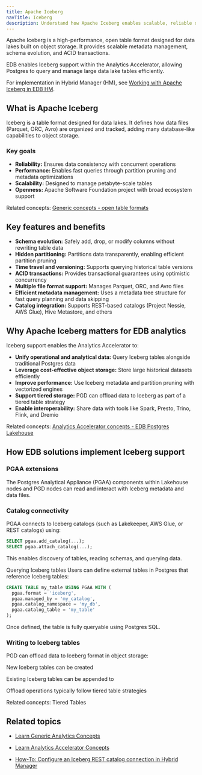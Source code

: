 ```yaml
---
title: Apache Iceberg
navTitle: Iceberg
description: Understand how Apache Iceberg enables scalable, reliable data lake storage and how Analytics Accelerator leverages it within the EDB Postgres ecosystem.
---
```


Apache Iceberg is a high-performance, open table format designed for data lakes built on object storage. It provides scalable metadata management, schema evolution, and ACID transactions.

EDB enables Iceberg support within the Analytics Accelerator, allowing Postgres to query and manage large data lake tables efficiently.

For implementation in Hybrid Manager (HM), see [Working with Apache Iceberg in EDB HM](/edb-postgres-ai/latest/hybrid-manager/analytics/).

## What is Apache Iceberg

Iceberg is a table format designed for data lakes. It defines how data files (Parquet, ORC, Avro) are organized and tracked, adding many database-like capabilities to object storage.

### Key goals

-   **Reliability:** Ensures data consistency with concurrent operations
-   **Performance:** Enables fast queries through partition pruning and metadata optimizations
-   **Scalability:** Designed to manage petabyte-scale tables
-   **Openness:** Apache Software Foundation project with broad ecosystem support

Related concepts: [Generic concepts - open table formats](learn/explained/generic-concepts#open-table-formats)

## Key features and benefits

-   **Schema evolution:** Safely add, drop, or modify columns without rewriting table data
-   **Hidden partitioning:** Partitions data transparently, enabling efficient partition pruning
-   **Time travel and versioning:** Supports querying historical table versions
-   **ACID transactions:** Provides transactional guarantees using optimistic concurrency
-   **Multiple file format support:** Manages Parquet, ORC, and Avro files
-   **Efficient metadata management:** Uses a metadata tree structure for fast query planning and data skipping
-   **Catalog integration:** Supports REST-based catalogs (Project Nessie, AWS Glue), Hive Metastore, and others

## Why Apache Iceberg matters for EDB analytics

Iceberg support enables the Analytics Accelerator to:

-   **Unify operational and analytical data:** Query Iceberg tables alongside traditional Postgres data
-   **Leverage cost-effective object storage:** Store large historical datasets efficiently
-   **Improve performance:** Use Iceberg metadata and partition pruning with vectorized engines
-   **Support tiered storage:** PGD can offload data to Iceberg as part of a tiered table strategy
-   **Enable interoperability:** Share data with tools like Spark, Presto, Trino, Flink, and Dremio

Related concepts: [Analytics Accelerator concepts - EDB Postgres Lakehouse](learn/explained/analytics-concepts#edb-postgres-lakehouse)

## How EDB solutions implement Iceberg support

### PGAA extensions

The Postgres Analytical Appliance (PGAA) components within Lakehouse nodes and PGD nodes can read and interact with Iceberg metadata and data files.

### Catalog connectivity

PGAA connects to Iceberg catalogs (such as Lakekeeper, AWS Glue, or REST catalogs) using:

```sql
SELECT pgaa.add_catalog(...);
SELECT pgaa.attach_catalog(...);
```

This enables discovery of tables, reading schemas, and querying data.

Querying Iceberg tables
Users can define external tables in Postgres that reference Iceberg tables:

```sql
CREATE TABLE my_table USING PGAA WITH (
  pgaa.format = 'iceberg',
  pgaa.managed_by = 'my_catalog',
  pgaa.catalog_namespace = 'my_db',
  pgaa.catalog_table = 'my_table'
);
```

Once defined, the table is fully queryable using Postgres SQL.

### Writing to Iceberg tables

PGD can offload data to Iceberg format in object storage:

New Iceberg tables can be created

Existing Iceberg tables can be appended to

Offload operations typically follow tiered table strategies

Related concepts: Tiered Tables

## Related topics

-   [Learn Generic Analytics Concepts](learn/explained/generic-concepts.mdx)

-   [Learn Analytics Accelerator Concepts](learn/explained/analytics-concepts.mdx)

-   [How-To: Configure an Iceberg REST catalog connection in Hybrid Manager](/edb-postgres-ai/latest/hybrid-manager/analytics/learn/how-to/configure-iceberg-catalog/)
